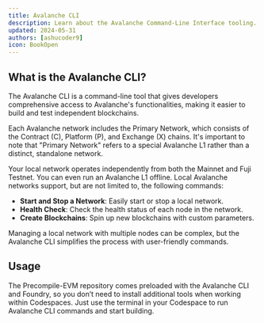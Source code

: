 ```yaml
---
title: Avalanche CLI
description: Learn about the Avalanche Command-Line Interface tooling.
updated: 2024-05-31
authors: [ashucoder9]
icon: BookOpen
---
```


## What is the Avalanche CLI?

The Avalanche CLI is a command-line tool that gives developers comprehensive access to Avalanche's functionalities, making it easier to build and test independent blockchains.

Each Avalanche network includes the Primary Network, which consists of the Contract (C), Platform (P), and Exchange (X) chains. It's important to note that "Primary Network" refers to a special Avalanche L1 rather than a distinct, standalone network.

Your local network operates independently from both the Mainnet and Fuji Testnet. You can even run an Avalanche L1 offline. Local Avalanche networks support, but are not limited to, the following commands:

- **Start and Stop a Network**: Easily start or stop a local network.
- **Health Check**: Check the health status of each node in the network.
- **Create Blockchains**: Spin up new blockchains with custom parameters.

Managing a local network with multiple nodes can be complex, but the Avalanche CLI simplifies the process with user-friendly commands.

## Usage

The Precompile-EVM repository comes preloaded with the Avalanche CLI and Foundry, so you don’t need to install additional tools when working within Codespaces. Just use the terminal in your Codespace to run Avalanche CLI commands and start building.

